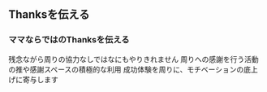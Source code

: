 ## Thanksを伝える
### ママならではのThanksを伝える
残念ながら周りの協力なしではなにもやりきれません
周りへの感謝を行う活動の推や感謝スペースの積極的な利用
成功体験を周りに、モチベーションの底上げに寄与します
